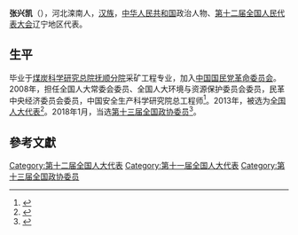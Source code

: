 '''张兴凯'''（{{bd|1961年||}}），河北滦南人，[[汉族|汉族]]，[[中华人民共和国|中华人民共和国]]政治人物、[[第十二届全国人民代表大会|第十二届全国人民代表大会]]辽宁地区代表。

== 生平 ==
毕业于[[煤炭科学研究总院抚顺分院|煤炭科学研究总院抚顺分院]]采矿工程专业，加入[[中国国民党革命委员会|中国国民党革命委员会]]。2008年，担任全国人大常委会委员、全国人大环境与资源保护委员会委员，民革中央经济委员会委员，中国安全生产科学研究院总工程师<ref>{{cite news|title=全国人大代表信息-张兴凯|url= http://210.82.31.1:8084/delegate/viewDelegate.action?dbid=110415|accessdate=2013-04-05|newspaper=全国人大网|archive-url=https://web.archive.org/web/20130312153611/http://www.npc.gov.cn/delegate/viewDelegate.action?dbid=110415|archive-date=2013-03-12|dead-url=yes}}</ref>。2013年，被选为[[全国人大代表|全国人大代表]]<ref>{{cite news|title=全国人大代表信息-张兴凯|url= http://210.82.31.1:8084/delegate/viewDelegate.action?dbid=120415|accessdate=2013-03-28|newspaper=全国人大网|archive-url=https://web.archive.org/web/20131212124242/http://www.npc.gov.cn/delegate/viewDelegate.action?dbid=120415|archive-date=2013-12-12|dead-url=yes}}</ref>。2018年1月，当选[[中国人民政治协商会议第十三届全国委员会委员名单|第十三届全国政协委员]]<ref>{{Cite web|url=http://sports.163.com/18/0126/06/D92BRKK400051C89.html|title=中国人民政治协商会议第十三届全国委员会委员名单|accessdate=2018-01-26|last=|work=网易|archive-url=https://web.archive.org/web/20180127143232/http://sports.163.com/18/0126/06/D92BRKK400051C89.html|archive-date=2018-01-27|dead-url=yes}}</ref>。

==參考文獻==
{{reflist}}
{{中国政治人物小作品}}

[[Category:第十二届全国人大代表|Category:第十二届全国人大代表]]
[[Category:第十一届全国人大代表|Category:第十一届全国人大代表]]
[[Category:第十三届全国政协委员|Category:第十三届全国政协委员]]